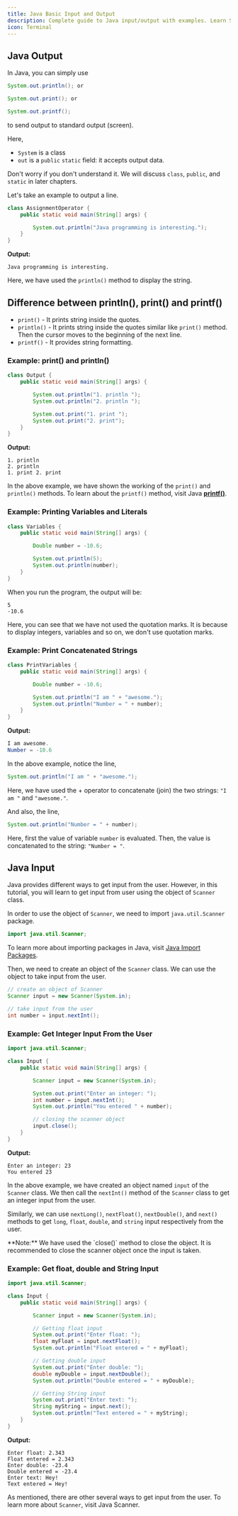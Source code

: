 ```yaml
---
title: Java Basic Input and Output
description: Complete guide to Java input/output with examples. Learn System.out.println, Scanner class, print vs println, and user input techniques.
icon: Terminal
---
```


## Java Output

In Java, you can simply use

```java
System.out.println(); or

System.out.print(); or

System.out.printf();
```

to send output to standard output (screen).

Here,

- `System` is a class
- `out` is a `public` `static` field: it accepts output data.

Don't worry if you don't understand it. We will discuss `class`, `public`, and `static` in later chapters.

Let's take an example to output a line.

```java
class AssignmentOperator {
    public static void main(String[] args) {

        System.out.println("Java programming is interesting.");
    }
}
```

**Output:**

```plaintext
Java programming is interesting.
```

Here, we have used the `println()` method to display the string.

## Difference between println(), print() and printf()

- `print()` - It prints string inside the quotes.
- `println()` - It prints string inside the quotes similar like `print()` method. Then the cursor moves to the beginning of the next line.
- `printf()` - It provides string formatting.

### Example: print() and println()

```java
class Output {
    public static void main(String[] args) {

        System.out.println("1. println ");
        System.out.println("2. println ");

        System.out.print("1. print ");
        System.out.print("2. print");
    }
}
```

**Output:**

```plaintext
1. println
2. println
1. print 2. print
```

In the above example, we have shown the working of the `print()` and `println()` methods. To learn about the `printf()` method, visit Java [**printf()**](https://www.cs.colostate.edu/~cs160/.Summer16/resources/Java_printf_method_quick_reference.pdf).

### Example: Printing Variables and Literals

```java
class Variables {
    public static void main(String[] args) {

        Double number = -10.6;

        System.out.println(5);
        System.out.println(number);
    }
}
```

When you run the program, the output will be:

```plaintext
5
-10.6
```

Here, you can see that we have not used the quotation marks. It is because to display integers, variables and so on, we don't use quotation marks.

### Example: Print Concatenated Strings

```java
class PrintVariables {
    public static void main(String[] args) {

        Double number = -10.6;

        System.out.println("I am " + "awesome.");
        System.out.println("Number = " + number);
    }
}
```

**Output:**

```java
I am awesome.
Number = -10.6
```

In the above example, notice the line,

```java
System.out.println("I am " + "awesome.");
```

Here, we have used the + operator to concatenate (join) the two strings: `"I am "` and `"awesome."`.

And also, the line,

```java
System.out.println("Number = " + number);
```

Here, first the value of variable `number` is evaluated. Then, the value is concatenated to the string: `"Number = "`.

## Java Input

Java provides different ways to get input from the user. However, in this tutorial, you will learn to get input from user using the object of `Scanner` class.

In order to use the object of `Scanner`, we need to import `java.util.Scanner` package.

```java
import java.util.Scanner;
```

To learn more about importing packages in Java, visit [Java Import Packages]().

Then, we need to create an object of the `Scanner` class. We can use the object to take input from the user.

```java
// create an object of Scanner
Scanner input = new Scanner(System.in);

// take input from the user
int number = input.nextInt();
```

### Example: Get Integer Input From the User

```java
import java.util.Scanner;

class Input {
    public static void main(String[] args) {

        Scanner input = new Scanner(System.in);

        System.out.print("Enter an integer: ");
        int number = input.nextInt();
        System.out.println("You entered " + number);

        // closing the scanner object
        input.close();
    }
}
```

**Output:**

```plaintext
Enter an integer: 23
You entered 23
```

In the above example, we have created an object named `input` of the `Scanner` class. We then call the `nextInt()` method of the `Scanner` class to get an integer input from the user.

Similarly, we can use `nextLong()`, `nextFloat()`, `nextDouble()`, and `next()` methods to get `long`, `float`, `double`, and `string` input respectively from the user.

<Callout>
  **Note:** We have used the `close()` method to close the object. It is
  recommended to close the scanner object once the input is taken.
</Callout>

### Example: Get float, double and String Input

```java
import java.util.Scanner;

class Input {
    public static void main(String[] args) {

        Scanner input = new Scanner(System.in);

        // Getting float input
        System.out.print("Enter float: ");
        float myFloat = input.nextFloat();
        System.out.println("Float entered = " + myFloat);

        // Getting double input
        System.out.print("Enter double: ");
        double myDouble = input.nextDouble();
        System.out.println("Double entered = " + myDouble);

        // Getting String input
        System.out.print("Enter text: ");
        String myString = input.next();
        System.out.println("Text entered = " + myString);
    }
}
```

**Output:**

```plaintext
Enter float: 2.343
Float entered = 2.343
Enter double: -23.4
Double entered = -23.4
Enter text: Hey!
Text entered = Hey!
```

As mentioned, there are other several ways to get input from the user. To learn more about `Scanner`, visit Java Scanner.
